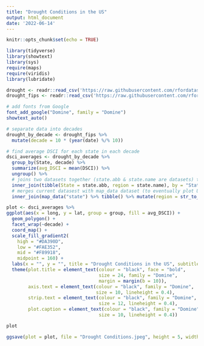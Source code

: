 ```yaml
---
title: "Drought Conditions in the US"
output: html_document
date: '2022-06-14'
---
```


```r
knitr::opts_chunk$set(echo = TRUE)

library(tidyverse)
library(showtext)
library(sys)
require(maps)
require(viridis)
library(lubridate)
```

```r
drought <- readr::read_csv('https://raw.githubusercontent.com/rfordatascience/tidytuesday/master/data/2022/2022-06-14/drought.csv')
drought_fips <- readr::read_csv('https://raw.githubusercontent.com/rfordatascience/tidytuesday/master/data/2022/2022-06-14/drought-fips.csv')
```


```r
# add fonts from Google
font_add_google("Domine", family = "Domine")
showtext_auto()
```

```r
# separate data into decades
drought_by_decade <- drought_fips %>%
  mutate(decade = 10 * (year(date) %/% 10))
```


```r
# find average DSCI for each state in each decade
dsci_averages <- drought_by_decade %>%
  group_by(State, decade) %>%
  summarize(avg_DSCI = mean(DSCI)) %>%
  ungroup() %>%
  # joins two datasets together (state.abb & state.name are datasets) to change column "State" to be state abbreviations and to add a column called "region" that includes full state names
  inner_join(tibble(State = state.abb, region = state.name), by = "State") %>%
  # merges current datasest with map_data dataset (to eventually plot US map)
  inner_join(map_data("state") %>% tibble() %>% mutate(region = str_to_title(region)), by = "region")
```

```r
plot <- dsci_averages %>%
ggplot(aes(x = long, y = lat, group = group, fill = avg_DSCI)) +
  geom_polygon() +
  facet_wrap(~decade) +
  coord_map() +
  scale_fill_gradient2(
    high = "#DA390D",
    low = "#FAE352",
    mid = "#F89918",
    midpoint = 160) +
  labs(x = "", y = "", title = "Drought Conditions in the US", subtitle = "Average Drought Score (DSCI) by Decade", caption = "Kyle Torres | Data: National Integrated Drought Information System") +
  theme(plot.title = element_text(colour = "black", face = "bold", 
                                  size = 24, family = "Domine", 
                                  margin = margin(b = 10)),
        axis.text = element_text(colour = "black", family = "Domine", 
                                 size = 10, lineheight = 0.4),
        strip.text = element_text(colour = "black", family = "Domine", 
                                  size = 12, lineheight = 0.4),
        plot.caption = element_text(colour = "black", family = "Domine", 
                                  size = 10, lineheight = 0.4))

plot

ggsave(plot = plot, file = "Drought Conditions.jpeg", height = 5, width = 8)
```

